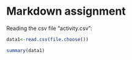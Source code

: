 Markdown assignment
=====================

Reading the csv file "activity.csv":
```r
data1<-read.csv(file.choose())
```

```r
summary(data1)
```


